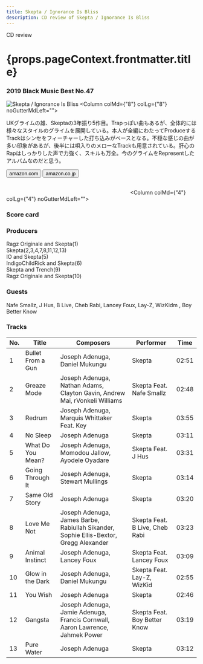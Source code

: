 ```yaml
---
title: Skepta / Ignorance Is Bliss
description: CD review of Skepta / Ignorance Is Bliss
---
```




<p className="largeP">CD review</p>
<h1 className="h1--no--margin">{props.pageContext.frontmatter.title}</h1>
<h3><Link to="/best50/2019/">2019 Black Music Best No.47</Link></h3>

<Row  className="image-card-group">
	<Column colMd={"4"} colLg={"4"} noGutterMdLeft="">
       <ImageCard>

![Skepta / Ignorance Is Bliss](../../images/cd/skepta1L.jpg) 
</ImageCard>
	</Column>
	<Column colMd={"8"} colLg={"8"} noGutterMdLeft="">
	<p>
	UKグライムの雄、Skeptaの3年振り5作目。Trapっぽい曲もあるが、全体的には様々なスタイルのグライムを展開している。本人が全編にわたってProduceするTrackはシンセをフィーチャーした打ち込みがベースとなる。不穏な感じの曲が多い印象があるが、後半には唄入りのメローなTrackも用意されている。肝心のRapはしっかりした声で力強く、スキルも万全。今のグライムをRepresentしたアルバムなのだと思う。
	</p>
	<div>
	    <Button href="https://amzn.to/2BWuxLL" kind="primary" size="small" renderIcon={ArrowUpRight24}>
          amazon.com
        </Button>
        <Button href="https://amzn.to/3cS9NBx" kind="secondary" size="small" renderIcon={ArrowUpRight24}>
          amazon.co.jp
        </Button>
	</div>
	<a style="display:inline-block;overflow:hidden;background:url(https://linkmaker.itunes.apple.com/ja-jp/lockup.svg?releaseDate=2019-05-31&kind=album&bubble=apple_music&style=mono-black) no-repeat;width:180px;height:45px;" href="https://geo.music.apple.com/jp/album/ignorance-is-bliss/1461492004?mt=1&app=music&ls=1&at=11lcug"></a>
	<a style="display:inline-block;overflow:hidden;background:url(https://linkmaker.itunes.apple.com/ja-jp/badge-lrg.svg?releaseDate=2019-05-31&kind=album&bubble=itunes_music) no-repeat;width:140px;height:45px;" href="https://geo.music.apple.com/jp/album/ignorance-is-bliss/1461492004?app=itunes&at=11lcug"></a>
	</Column>
</Row>
<Row >
	<Column colMd={"4"} colLg={"4"} noGutterMdLeft="">
<div>
    <h3>Score card</h3>
	<SliderJS1 value="2" />
    <SliderJS2 value="2" />
	<SliderJS3 value="2" />
    <SliderJS4 value="8" />
</div>
</Column>
<Column colMd={"8"} colLg={"8"} noGutterMdLeft="">
<div>
<h3>Producers</h3>
<p>Ragz Originale and Skepta(1)
<br/>Skepta(2,3,4,7,8,11,12,13)
<br/>IO and Skepta(5)
<br/>IndigoChildRick and Skepta(6)
<br/>Skepta and Trench(9)
<br/>Ragz Originale and Skepta(10)
</p>
<h3>Guests</h3>
<p>
Nafe Smallz, J Hus, B Live, Cheb Rabi, Lancey Foux, Lay-Z, WizKidm , Boy Better Know
</p>
</div>
</Column>
</Row>

<h3>Tracks</h3>

| No. |	 Title            |	 Composers                                                                            |	 Performer                   　| Time  |
| --- |	----------------- |	------------------------------------------------------------------------------------- |	 ----------------------------- | ----- |
| 1	  | Bullet From a Gun |	Joseph Adenuga, Daniel Mukungu                                                        |	Skepta                         | 02:51 |
| 2	  | Greaze Mode       |	Joseph Adenuga, Nathan Adams, Clayton Gavin, Andrew Mai, rVonkeli Williams            |	Skepta Feat. Nafe Smallz       | 02:48 |
| 3	  | Redrum            |	Joseph Adenuga, Marquis Whittaker Feat. Key                                           |	Skepta                         | 03:55 |
| 4	  | No Sleep          |	Joseph Adenuga                                                                        |	Skepta                         | 03:11 |
| 5	  | What Do You Mean? |	Joseph Adenuga, Momodou Jallow, Ayodele Oyadare                                       |	Skepta Feat. J Hus             | 03:31 |
| 6	  | Going Through It  |	Joseph Adenuga, Stewart Mullings                                                      |	Skepta                         | 03:14 |
| 7	  | Same Old Story    |	Joseph Adenuga                                                                        |	Skepta                         | 03:20 |
| 8	  | Love Me Not       |	Joseph Adenuga, James Barbe, Rabiullah Sikander, Sophie Ellis-Bextor, Gregg Alexander |	Skepta Feat. B Live, Cheb Rabi | 03:23 |
| 9	  | Animal Instinct   |	Joseph Adenuga, Lancey Foux                                                           |	Skepta Feat. Lancey Foux       | 03:09 |
| 10  | Glow in the Dark  |	Joseph Adenuga, Daniel Mukungu                                                        |	Skepta Feat. Lay-Z, WizKid     | 02:55 |
| 11  | You Wish          |	Joseph Adenuga                                                                        |	Skepta                         | 02:46 |
| 12  | Gangsta           |	Joseph Adenuga, Jamie Adenuga, Francis Cornwall, Aaron Lawrence, Jahmek Power         |	Skepta Feat. Boy Better Know   | 03:19 |
| 13  | Pure Water        |	Joseph Adenuga                                                                        |	Skepta                         | 03:12 |
